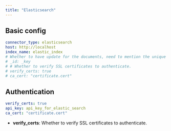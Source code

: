 ```yaml
---
title: "Elasticsearch"
---
```


## Basic config

```yaml
connector_type: elasticsearch
host: http://localhost
index_name: elastic_index
# Whether to have update for the documents, need to mention the unique key field in the document as _id
# _id: _key
# # Whether to verify SSL certificates to authenticate.
# verify_certs: true
# ca_cert: "certificate.cert"
```

## Authentication

```yaml
verify_certs: true
api_key: api_key_for_elastic_search
ca_cert: "certificate.cert"
```

- **verify_certs**: Whether to verify SSL certificates to authenticate.
